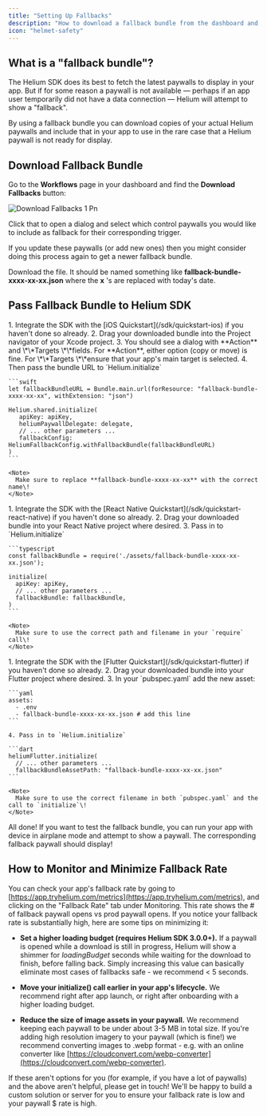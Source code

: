 ```yaml
---
title: "Setting Up Fallbacks"
description: "How to download a fallback bundle from the dashboard and include it in your app."
icon: "helmet-safety"
---
```


## What is a "fallback bundle"?

The Helium SDK does its best to fetch the latest paywalls to display in your app. But if for some reason a paywall is not available — perhaps if an app user temporarily did not have a data connection — Helium will attempt to show a "fallback".

By using a fallback bundle you can download copies of your actual Helium paywalls and include that in your app to use in the rare case that a Helium paywall is not ready for display.

## Download Fallback Bundle

Go to the **Workflows** page in your dashboard and find the **Download Fallbacks** button:

![Download Fallbacks 1 Pn](/images/download_fallbacks_1.png)

Click that to open a dialog and select which control paywalls you would like to include as fallback for their corresponding trigger.

<Tip>
  If you update these paywalls (or add new ones) then you might consider doing this process again to get a newer fallback bundle.
</Tip>

Download the file. It should be named something like **fallback-bundle-xxxx-xx-xx.json** where the **x** 's are replaced with today's date.

## Pass Fallback Bundle to Helium SDK

<Tabs>
  <Tab title="iOS">
    1. Integrate the SDK with the [iOS Quickstart](/sdk/quickstart-ios) if you haven't done so already.
    2. Drag your downloaded bundle into the Project navigator of your Xcode project.
    3. You should see a dialog with **Action** and \*\*Targets \*\*fields. For **Action**, either option (copy or move) is fine. For \*\*Targets \*\*ensure that your app's main target is selected.
    4. Then pass the bundle URL to `Helium.initialize`

    ```swift
    let fallbackBundleURL = Bundle.main.url(forResource: "fallback-bundle-xxxx-xx-xx", withExtension: "json")
    
    Helium.shared.initialize(
       apiKey: apiKey,
       heliumPaywallDelegate: delegate,
       // ... other parameters ...
       fallbackConfig: HeliumFallbackConfig.withFallbackBundle(fallbackBundleURL)
    )
    ```

    <Note>
      Make sure to replace **fallback-bundle-xxxx-xx-xx** with the correct name\!
    </Note>
  </Tab>
  <Tab title="React Native">
    1. Integrate the SDK with the [React Native Quickstart](/sdk/quickstart-react-native) if you haven't done so already.
    2. Drag your downloaded bundle into your React Native project where desired.
    3. Pass in to `Helium.initialize`

    ```typescript
    const fallbackBundle = require('./assets/fallback-bundle-xxxx-xx-xx.json');
    
    initialize(
      apiKey: apiKey,
      // ... other parameters ...
      fallbackBundle: fallbackBundle,
    )
    ```

    <Note>
      Make sure to use the correct path and filename in your `require` call\!
    </Note>
  </Tab>
  <Tab title="Flutter">
    1. Integrate the SDK with the [Flutter Quickstart](/sdk/quickstart-flutter) if you haven't done so already.
    2. Drag your downloaded bundle into your Flutter project where desired.
    3. In your `pubspec.yaml` add the new asset:

    ```yaml
    assets:
      - .env
      - fallback-bundle-xxxx-xx-xx.json # add this line
    ```

    4. Pass in to `Helium.initialize`

    ```dart
    heliumFlutter.initialize(
      // ... other parameters ...
      fallbackBundleAssetPath: "fallback-bundle-xxxx-xx-xx.json"
    ```

    <Note>
      Make sure to use the correct filename in both `pubspec.yaml` and the call to `initialize`\!
    </Note>
  </Tab>
</Tabs>

All done\! If you want to test the fallback bundle, you can run your app with device in airplane mode and attempt to show a paywall. The corresponding fallback paywall should display\!

## How to Monitor and Minimize Fallback Rate

You can check your app's fallback rate by going to [https://app.tryhelium.com/metrics](https://app.tryhelium.com/metrics), and clicking on the "Fallback Rate" tab under Monitoring. This rate shows the # of fallback paywall opens vs prod paywall opens. If you notice your fallback rate is substantially high, here are some tips on minimizing it:

- **Set a higher loading budget (requires Helium SDK 3.0.0+).** If a paywall is opened while a download is still in progress, Helium will show a shimmer for *loadingBudget* seconds while waiting for the download to finish, before falling back. Simply increasing this value can basically eliminate most cases of fallbacks safe - we recommend < 5 seconds.

- **Move your initialize() call earlier in your app's lifecycle.** We recommend right after app launch, or right after onboarding with a higher loading budget.

- **Reduce the size of image assets in your paywall.** We recommend keeping each paywall to be under about 3-5 MB in total size. If you're adding high resolution imagery to your paywall (which is fine!) we recommend converting images to .webp format - e.g. with an online converter like [https://cloudconvert.com/webp-converter](https://cloudconvert.com/webp-converter).

If these aren't options for you (for example, if you have a lot of paywalls) and the above aren't helpful, please get in touch! We'll be happy to build a custom solution or server for you to ensure your fallback rate is low and your paywall $ rate is high.